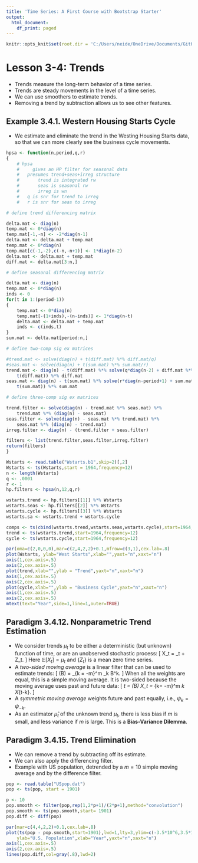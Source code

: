 ```yaml
---
title: 'Time Series: A First Course with Bootstrap Starter'
output:
  html_document:
    df_print: paged
---
```


```r
knitr::opts_knit$set(root.dir = 'C:/Users/neide/OneDrive/Documents/GitHub/BEwebinar/Data')
```

# Lesson 3-4: Trends

- Trends measure the long-term behavior of a time series.
- Trends are steady movements in the level of a time series.
- We can use smoothers to estimate trends.
- Removing a trend by subtraction allows us to see other features.

## Example 3.4.1. Western Housing Starts Cycle

- We estimate and eliminate the trend in the Westing Housing Starts data, so that we can more clearly see the business cycle movements.

```r
hpsa <- function(n,period,q,r)
{
	# hpsa
	#     gives an HP filter for seasonal data
	#	presumes trend+seas+irreg structure
	#		trend is integrated rw
	#		seas is seasonal rw
	#		irreg is wn
	#	q is snr for trend to irreg
	#	r is snr for seas to irreg

# define trend differencing matrix

delta.mat <- diag(n)
temp.mat <- 0*diag(n)
temp.mat[-1,-n] <- -2*diag(n-1)
delta.mat <- delta.mat + temp.mat
temp.mat <- 0*diag(n)
temp.mat[c(-1,-2),c(-n,-n+1)] <- 1*diag(n-2)
delta.mat <- delta.mat + temp.mat
diff.mat <- delta.mat[3:n,]

# define seasonal differencing matrix

delta.mat <- diag(n)
temp.mat <- 0*diag(n)
inds <- 0
for(t in 1:(period-1))
{
	temp.mat <- 0*diag(n)
	temp.mat[-(1+inds),-(n-inds)] <- 1*diag(n-t)
	delta.mat <- delta.mat + temp.mat
	inds <- c(inds,t)
}
sum.mat <- delta.mat[period:n,]

# define two-comp sig ex matrices

#trend.mat <- solve(diag(n) + t(diff.mat) %*% diff.mat/q)
#seas.mat <- solve(diag(n) + t(sum.mat) %*% sum.mat/r)
trend.mat <- diag(n) - t(diff.mat) %*% solve(q*diag(n-2) + diff.mat %*% 
	t(diff.mat)) %*% diff.mat
seas.mat <- diag(n) - t(sum.mat) %*% solve(r*diag(n-period+1) + sum.mat %*% 
	t(sum.mat)) %*% sum.mat

# define three-comp sig ex matrices

trend.filter <- solve(diag(n) - trend.mat %*% seas.mat) %*%
	trend.mat %*% (diag(n) - seas.mat)
seas.filter <- solve(diag(n) - seas.mat %*% trend.mat) %*%
	seas.mat %*% (diag(n) - trend.mat)
irreg.filter <- diag(n) - (trend.filter + seas.filter)

filters <- list(trend.filter,seas.filter,irreg.filter)
return(filters)
}

Wstarts <- read.table("Wstarts.b1",skip=2)[,2]
Wstarts <- ts(Wstarts,start = 1964,frequency=12)
n <- length(Wstarts)
q <- .0001
r <- 1
hp.filters <- hpsa(n,12,q,r)

wstarts.trend <- hp.filters[[1]] %*% Wstarts
wstarts.seas <- hp.filters[[2]] %*% Wstarts
wstarts.cycle <- hp.filters[[3]] %*% Wstarts
wstarts.sa <- wstarts.trend + wstarts.cycle

comps <- ts(cbind(wstarts.trend,wstarts.seas,wstarts.cycle),start=1964,frequency=12)
trend <- ts(wstarts.trend,start=1964,frequency=12)
cycle <- ts(wstarts.cycle,start=1964,frequency=12)

par(oma=c(2,0,0,0),mar=c(2,4,2,2)+0.1,mfrow=c(3,1),cex.lab=.8)
plot(Wstarts, ylab="West Starts",xlab="",yaxt="n",xaxt="n")
axis(1,cex.axis=.5)
axis(2,cex.axis=.5)
plot(trend,xlab="",ylab = "Trend",yaxt="n",xaxt="n")
axis(1,cex.axis=.5)
axis(2,cex.axis=.5)
plot(cycle,xlab="",ylab = "Business Cycle",yaxt="n",xaxt="n")
axis(1,cex.axis=.5)
axis(2,cex.axis=.5)
mtext(text="Year",side=1,line=1,outer=TRUE)
```

## Paradigm 3.4.12. Nonparametric Trend Estimation

- We consider trends $\mu_t$ to be either a deterministic (but unknown) function of time, or are an unobserved stochastic process:
\[
  X_t = \mu_t + Z_t.
\]
 Here ${\mathbb E} [ X_t ] = \mu_t$ and $\{ Z_t \}$ is a mean zero time series.
- A *two-sided moving average* is a linear filter that can be used to estimate trends:
\[
  \Psi (B) = \sum_{k = -m}^m \psi_k B^k.
\]
 When all the weights are equal, this is a simple moving average. It is two-sided because the moving average uses past and future data:
 \[
  \widehat{\mu}_t = \Psi (B)  X_t = \sum_{k= -m}^m \psi_k X_{t-k}.
\]
- A *symmetric moving average* weights future and past equally, i.e., $\psi_k = \psi_{-k}$.
- As an estimator $\widehat{\mu}_t$ of the unknown trend $\mu_t$, there is less bias if $m$ is small, and less variance if $m$ is large. This is a **Bias-Variance Dilemma**.

## Paradigm 3.4.15. Trend Elimination

- We can remove a trend by subtracting off its estimate.
- We can also apply the differencing filter.
- Example with US population, detrended by a $m = 10$ simple moving average and by the difference filter.

```r
pop <- read.table("USpop.dat")
pop <- ts(pop, start = 1901)

p <- 10
pop.smooth <- filter(pop,rep(1,2*p+1)/(2*p+1),method="convolution")
pop.smooth <- ts(pop.smooth,start= 1901)
pop.diff <- diff(pop)

par(mar=c(4,4,2,2)+0.1,cex.lab=.8)
plot(ts(pop - pop.smooth,start=1901),lwd=1,lty=3,ylim=c(-3.5*10^6,3.5*10^6),
	ylab="U.S. Population",xlab="Year",yaxt="n",xaxt="n")
axis(1,cex.axis=.5)
axis(2,cex.axis=.5)
lines(pop.diff,col=gray(.8),lwd=2)
```

 
 
